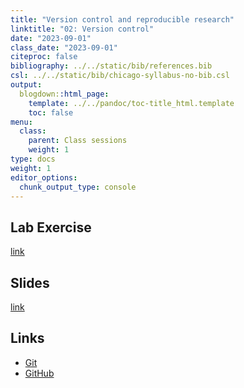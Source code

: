 ```yaml
---
title: "Version control and reproducible research"
linktitle: "02: Version control"
date: "2023-09-01"
class_date: "2023-09-01"
citeproc: false
bibliography: ../../static/bib/references.bib
csl: ../../static/bib/chicago-syllabus-no-bib.csl
output:
  blogdown::html_page:
    template: ../../pandoc/toc-title_html.template
    toc: false
menu:
  class:
    parent: Class sessions
    weight: 1
type: docs
weight: 1
editor_options: 
  chunk_output_type: console
---
```


## Lab Exercise

[link](/PM566/assignment/02-lab)

## Slides

[link](/PM566/slides/02-version-control/week2.html)

## Links

- [Git](https://git-scm.com)
- [GitHub](https://github.com)

